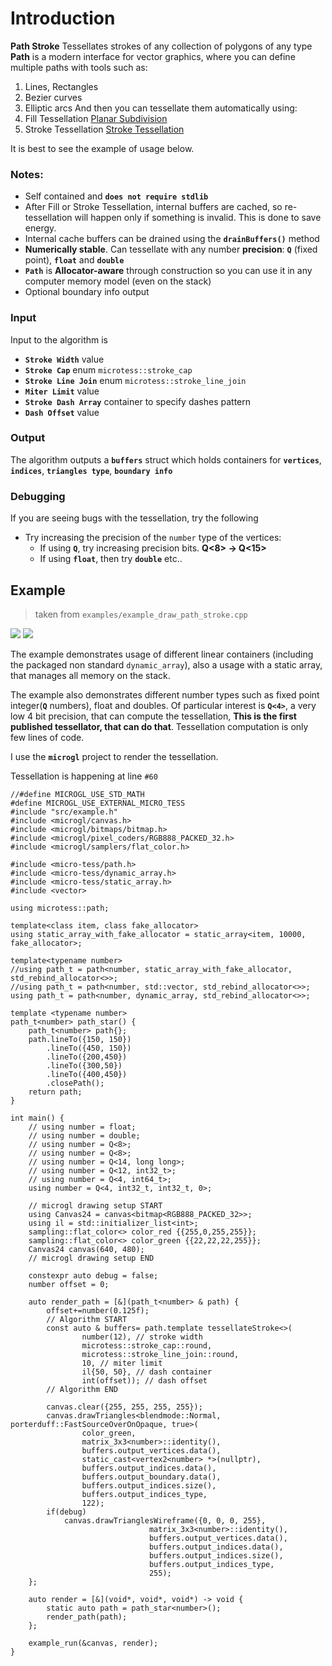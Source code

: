 # Introduction
**Path Stroke** Tessellates strokes of any collection of polygons of any type  
**Path** is a modern interface for vector graphics, where you can define multiple paths with tools such as:
1. Lines, Rectangles
2. Bezier curves
3. Elliptic arcs
And then you can tessellate them automatically using:
1. Fill Tessellation [Planar Subdivision](planar-subdivision)
2. Stroke Tessellation [Stroke Tessellation](stroke)

It is best to see the example of usage below.

### Notes:
- Self contained and **`does not require stdlib`**
- After Fill or Stroke Tessellation, internal buffers are cached, so re-tessellation
will happen only if something is invalid. This is done to save energy.
- Internal cache buffers can be drained using the **`drainBuffers()`** method
- **Numerically stable**. Can tessellate with any number **precision**: **`Q`** (fixed point), **`float`** and **`double`**
- **`Path`** is **Allocator-aware** through construction so you can use it in any computer memory model (even on the stack)
- Optional boundary info output

### Input
Input to the algorithm is
- **`Stroke Width`** value
- **`Stroke Cap`** enum `microtess::stroke_cap`
- **`Stroke Line Join`** enum `microtess::stroke_line_join`
- **`Miter Limit`** value
- **`Stroke Dash Array`** container to specify dashes pattern
- **`Dash Offset`** value

### Output
The algorithm outputs a **`buffers`** struct which holds containers for **`vertices`**,
**`indices`**, **`triangles type`**, **`boundary info`**

### Debugging
If you are seeing bugs with the tessellation, try the following
- Try increasing the precision of the `number` type of the vertices:
    - If using **`Q`**, try increasing precision bits. **Q<8> -> Q<15>**
    - If using **`float`**, then try **`double`** etc..

## Example

> taken from `examples/example_draw_path_stroke.cpp`

<div style={{margin: "auto" }}>
<img src="/images/tess/path-stroke-2.png" style={{height:"250px", display: 'inline-block'}} />
<img src="/images/tess/path-stroke-1.png" style={{height:"250px", display: 'inline-block'}} />
</div>

The example demonstrates usage of different linear containers (including the packaged non standard `dynamic_array`), 
also a usage with a static array, that manages all memory on the stack.  
  
The example also demonstrates different number types such as fixed point  
integer(**`Q`** numbers), float and doubles. Of particular interest is **`Q<4>`**, a very low 4 bit precision, 
that can compute the tessellation, **This is the first published tessellator, that can do that**. 
Tessellation computation is only few lines of code.  
  
I use the **`microgl`** project to render the tessellation.  

Tessellation is happening at line `#60`
```c++-lines_numbers
//#define MICROGL_USE_STD_MATH
#define MICROGL_USE_EXTERNAL_MICRO_TESS
#include "src/example.h"
#include <microgl/canvas.h>
#include <microgl/bitmaps/bitmap.h>
#include <microgl/pixel_coders/RGB888_PACKED_32.h>
#include <microgl/samplers/flat_color.h>

#include <micro-tess/path.h>
#include <micro-tess/dynamic_array.h>
#include <micro-tess/static_array.h>
#include <vector>

using microtess::path;

template<class item, class fake_allocator>
using static_array_with_fake_allocator = static_array<item, 10000, fake_allocator>;

template<typename number>
//using path_t = path<number, static_array_with_fake_allocator, std_rebind_allocator<>>;
//using path_t = path<number, std::vector, std_rebind_allocator<>>;
using path_t = path<number, dynamic_array, std_rebind_allocator<>>;

template <typename number>
path_t<number> path_star() {
    path_t<number> path{};
    path.lineTo({150, 150})
        .lineTo({450, 150})
        .lineTo({200,450})
        .lineTo({300,50})
        .lineTo({400,450})
        .closePath();
    return path;
}

int main() {
    // using number = float;
    // using number = double;
    // using number = Q<8>;
    // using number = Q<8>;
    // using number = Q<14, long long>;
    // using number = Q<12, int32_t>;
    // using number = Q<4, int64_t>;
    using number = Q<4, int32_t, int32_t, 0>;

    // microgl drawing setup START
    using Canvas24 = canvas<bitmap<RGB888_PACKED_32>>;
    using il = std::initializer_list<int>;
    sampling::flat_color<> color_red {{255,0,255,255}};
    sampling::flat_color<> color_green {{22,22,22,255}};
    Canvas24 canvas(640, 480);
    // microgl drawing setup END

    constexpr auto debug = false;
    number offset = 0;

    auto render_path = [&](path_t<number> & path) {
        offset+=number(0.125f);
        // Algorithm START
        const auto & buffers= path.template tessellateStroke<>(
                number(12), // stroke width
                microtess::stroke_cap::round,
                microtess::stroke_line_join::round,
                10, // miter limit
                il{50, 50}, // dash container
                int(offset)); // dash offset
        // Algorithm END

        canvas.clear({255, 255, 255, 255});
        canvas.drawTriangles<blendmode::Normal, porterduff::FastSourceOverOnOpaque, true>(
                color_green,
                matrix_3x3<number>::identity(),
                buffers.output_vertices.data(),
                static_cast<vertex2<number> *>(nullptr),
                buffers.output_indices.data(),
                buffers.output_boundary.data(),
                buffers.output_indices.size(),
                buffers.output_indices_type,
                122);
        if(debug)
            canvas.drawTrianglesWireframe({0, 0, 0, 255},
                               matrix_3x3<number>::identity(),
                               buffers.output_vertices.data(),
                               buffers.output_indices.data(),
                               buffers.output_indices.size(),
                               buffers.output_indices_type,
                               255);
    };

    auto render = [&](void*, void*, void*) -> void {
        static auto path = path_star<number>();
        render_path(path);
    };

    example_run(&canvas, render);
}
```